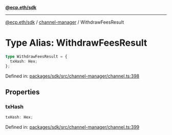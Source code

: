 [**@ecp.eth/sdk**](../../index.mdx)

***

[@ecp.eth/sdk](/sdk-reference/index.mdx) / [channel-manager](/sdk-reference/channel-manager/index.mdx) / WithdrawFeesResult

# Type Alias: WithdrawFeesResult

```ts
type WithdrawFeesResult = {
  txHash: Hex;
};
```

Defined in: [packages/sdk/src/channel-manager/channel.ts:398](https://github.com/ecp-eth/comments-monorepo/blob/main/packages/sdk/src/channel-manager/channel.ts#L398)

## Properties

### txHash

```ts
txHash: Hex;
```

Defined in: [packages/sdk/src/channel-manager/channel.ts:399](https://github.com/ecp-eth/comments-monorepo/blob/main/packages/sdk/src/channel-manager/channel.ts#L399)
